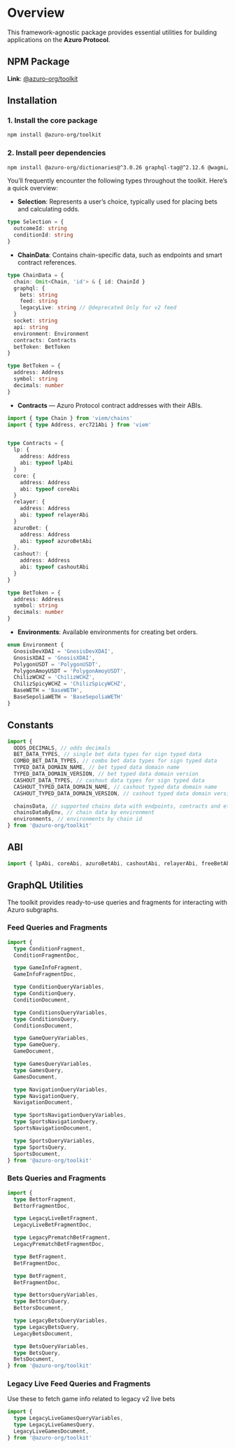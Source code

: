 
# Overview

This framework-agnostic package provides essential utilities for building applications on the **Azuro Protocol**.

## NPM Package

**Link**: [@azuro-org/toolkit](https://www.npmjs.com/package/@azuro-org/toolkit)

## Installation

### 1. Install the core package

```bash copy
npm install @azuro-org/toolkit
```

### 2. Install peer dependencies

```bash copy
npm install @azuro-org/dictionaries@^3.0.26 graphql-tag@^2.12.6 @wagmi/core@^2.17.1 viem@^2.29.0
```


<Callout type="info">
You’ll frequently encounter the following types throughout the toolkit. Here’s a quick overview:

- **Selection**: Represents a user’s choice, typically used for placing bets and calculating odds.

```ts
type Selection = {
  outcomeId: string
  conditionId: string
}
```

- **ChainData**: Contains chain-specific data, such as endpoints and smart contract references.

```ts
type ChainData = {
  chain: Omit<Chain, 'id'> & { id: ChainId }
  graphql: {
    bets: string
    feed: string
    legacyLive: string // @deprecated Only for v2 feed
  }
  socket: string
  api: string
  environment: Environment
  contracts: Contracts
  betToken: BetToken
}

type BetToken = {
  address: Address
  symbol: string
  decimals: number
}
```

- **Contracts** — Azuro Protocol contract addresses with their ABIs.
```ts
import { type Chain } from 'viem/chains'
import { type Address, erc721Abi } from 'viem'


type Contracts = {
  lp: {
    address: Address
    abi: typeof lpAbi
  }
  core: {
    address: Address
    abi: typeof coreAbi
  }
  relayer: {
    address: Address
    abi: typeof relayerAbi
  }
  azuroBet: {
    address: Address
    abi: typeof azuroBetAbi
  },
  cashout?: {
    address: Address
    abi: typeof cashoutAbi
  }
}

type BetToken = {
  address: Address
  symbol: string
  decimals: number
}
```

- **Environments**: Available environments for creating bet orders.

```ts
enum Environment {
  GnosisDevXDAI = 'GnosisDevXDAI',
  GnosisXDAI = 'GnosisXDAI',
  PolygonUSDT = 'PolygonUSDT',
  PolygonAmoyUSDT = 'PolygonAmoyUSDT',
  ChilizWCHZ = 'ChilizWCHZ',
  ChilizSpicyWCHZ = 'ChilizSpicyWCHZ',
  BaseWETH = 'BaseWETH',
  BaseSepoliaWETH = 'BaseSepoliaWETH'
}
```
</Callout>

## Constants

```ts
import {
  ODDS_DECIMALS, // odds decimals
  BET_DATA_TYPES, // single bet data types for sign typed data
  COMBO_BET_DATA_TYPES, // combo bet data types for sign typed data
  TYPED_DATA_DOMAIN_NAME, // bet typed data domain name
  TYPED_DATA_DOMAIN_VERSION, // bet typed data domain version
  CASHOUT_DATA_TYPES, // cashout data types for sign typed data
  CASHOUT_TYPED_DATA_DOMAIN_NAME, // cashout typed data domain name
  CASHOUT_TYPED_DATA_DOMAIN_VERSION, // cashout typed data domain version

  chainsData, // supported chains data with endpoints, contracts and etc.
  chainsDataByEnv, // chain data by environment
  environments, // environments by chain id
} from '@azuro-org/toolkit'
```

## ABI

```ts
import { lpAbi, coreAbi, azuroBetAbi, cashoutAbi, relayerAbi, freeBetAbi } from '@azuro-org/toolkit'
```

## GraphQL Utilities

The toolkit provides ready-to-use queries and fragments for interacting with Azuro subgraphs.

### Feed Queries and Fragments

```ts
import {
  type ConditionFragment,
  ConditionFragmentDoc,

  type GameInfoFragment,
  GameInfoFragmentDoc,

  type ConditionQueryVariables,
  type ConditionQuery,
  ConditionDocument,

  type ConditionsQueryVariables,
  type ConditionsQuery,
  ConditionsDocument,

  type GameQueryVariables,
  type GameQuery,
  GameDocument,

  type GamesQueryVariables,
  type GamesQuery,
  GamesDocument,

  type NavigationQueryVariables,
  type NavigationQuery,
  NavigationDocument,

  type SportsNavigationQueryVariables,
  type SportsNavigationQuery,
  SportsNavigationDocument,

  type SportsQueryVariables,
  type SportsQuery,
  SportsDocument,
} from '@azuro-org/toolkit'
```


### Bets Queries and Fragments

```ts
import {
  type BettorFragment,
  BettorFragmentDoc,

  type LegacyLiveBetFragment,
  LegacyLiveBetFragmentDoc,

  type LegacyPrematchBetFragment,
  LegacyPrematchBetFragmentDoc,

  type BetFragment,
  BetFragmentDoc,

  type BetFragment,
  BetFragmentDoc,

  type BettorsQueryVariables,
  type BettorsQuery,
  BettorsDocument,

  type LegacyBetsQueryVariables,
  type LegacyBetsQuery,
  LegacyBetsDocument,

  type BetsQueryVariables,
  type BetsQuery,
  BetsDocument,
} from '@azuro-org/toolkit'
```


### Legacy Live Feed Queries and Fragments
Use these to fetch game info related to legacy v2 live bets

```ts
import {
  type LegacyLiveGamesQueryVariables,
  type LegacyLiveGamesQuery,
  LegacyLiveGamesDocument,
} from '@azuro-org/toolkit'
```

